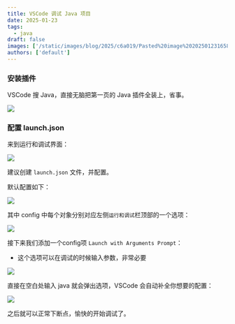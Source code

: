 ```yaml
---
title: VSCode 调试 Java 项目
date: 2025-01-23
tags:
  - java
draft: false
images: ['/static/images/blog/2025/c6a019/Pasted%20image%2020250123165824.png']
authors: ['default']
---
```


### 安装插件

VSCode 搜 Java，直接无脑把第一页的 Java 插件全装上，省事。

![](/static/images/blog/2025/c6a019/Pasted%20image%2020250123164530.png)

### 配置 launch.json

来到运行和调试界面：

![](/static/images/blog/2025/c6a019/Pasted%20image%2020250123164756.png)

建议创建 `launch.json` 文件，并配置。

默认配置如下：

![](/static/images/blog/2025/c6a019/Pasted%20image%2020250123165119.png)

其中 config 中每个对象分别对应左侧`运行和调试`栏顶部的一个选项：

![](/static/images/blog/2025/c6a019/Pasted%20image%2020250123165244.png)

接下来我们添加一个config项 `Launch with Arguments Prompt`：

- 这个选项可以在调试的时候输入参数，非常必要

![](/static/images/blog/2025/c6a019/Pasted%20image%2020250123165350.png)

直接在空白处输入 java 就会弹出选项，VSCode 会自动补全你想要的配置：

![](/static/images/blog/2025/c6a019/Pasted%20image%2020250123165824.png)

之后就可以正常下断点，愉快的开始调试了。

